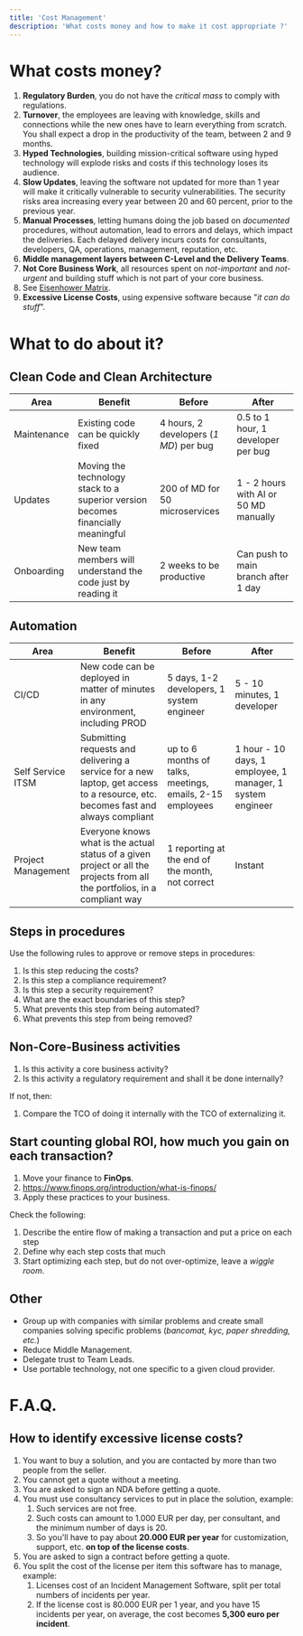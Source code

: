 ```yaml
---
title: 'Cost Management'
description: 'What costs money and how to make it cost appropriate ?'
---
```


# What costs money?

1. **Regulatory Burden**, you do not have the *critical mass* to comply with regulations.
2. **Turnover**, the employees are leaving with knowledge, skills and connections while the new ones have to learn everything from scratch. You shall expect a drop in the productivity of the team, between 2 and 9 months.
3. **Hyped Technologies**, building mission-critical software using hyped technology will explode risks and costs if this technology loses its audience.
4. **Slow Updates**, leaving the software not updated for more than 1 year will make it critically vulnerable to security vulnerabilities. The security risks area increasing every year between 20 and 60 percent, prior to the previous year.
5. **Manual Processes**, letting humans doing the job based on *documented* procedures, without automation, lead to errors and delays, which impact the deliveries. Each delayed delivery incurs costs for consultants, developers, QA, operations, management, reputation, etc.
6. **Middle management layers between C-Level and the Delivery Teams**.
7. **Not Core Business Work**, all resources spent on *not-important* and *not-urgent* and building stuff which is not part of your core business.
8. See [Eisenhower Matrix](https://en.wikipedia.org/wiki/Eisenhower_Matrix).
9. **Excessive License Costs**, using expensive software because "*it can do stuff*".

# What to do about it?

## Clean Code and Clean Architecture

| Area        | Benefit                                                                          | Before                                 | After                                 |
|-------------|----------------------------------------------------------------------------------|----------------------------------------|---------------------------------------|
| Maintenance | Existing code can be quickly fixed                                               | 4 hours, 2 developers (*1 MD*) per bug | 0.5 to 1 hour, 1 developer per bug    |
| Updates     | Moving the technology stack to a superior version becomes financially meaningful | 200 of MD for 50 microservices         | 1 - 2 hours with AI or 50 MD manually |
| Onboarding  | New team members will understand the code just by reading it                     | 2 weeks to be productive               | Can push to main branch after 1 day   |

## Automation

| Area               | Benefit                                                                                                                         | Before                                                    | After                                                      |
|--------------------|---------------------------------------------------------------------------------------------------------------------------------|-----------------------------------------------------------|------------------------------------------------------------|
| CI/CD              | New code can be deployed in matter of minutes in any environment, including PROD                                                | 5 days, 1-2 developers, 1 system engineer                 | 5 - 10 minutes, 1 developer                                |
| Self Service ITSM  | Submitting requests and delivering a service for a new laptop, get access to a resource, etc. becomes fast and always compliant | up to 6 months of talks, meetings, emails, 2-15 employees | 1 hour - 10 days, 1 employee, 1 manager, 1 system engineer |
| Project Management | Everyone knows what is the actual status of a given project or all the projects from all the portfolios, in a compliant way     | 1 reporting at the end of the month, not correct          | Instant                                                    |

## Steps in procedures

Use the following rules to approve or remove steps in procedures:

1. Is this step reducing the costs?
2. Is this step a compliance requirement?
3. Is this step a security requirement?
4. What are the exact boundaries of this step?
5. What prevents this step from being automated?
6. What prevents this step from being removed?

## Non-Core-Business activities

1. Is this activity a core business activity?
2. Is this activity a regulatory requirement and shall it be done internally?

If not, then:

1. Compare the TCO of doing it internally with the TCO of externalizing it.

## Start counting global ROI, how much you gain on each transaction?

1. Move your finance to **FinOps**.
2. https://www.finops.org/introduction/what-is-finops/
3. Apply these practices to your business.

Check the following:

1. Describe the entire flow of making a transaction and put a price on each step
2. Define why each step costs that much
3. Start optimizing each step, but do not over-optimize, leave a *wiggle room*.

## Other

- Group up with companies with similar problems and create small companies solving specific problems (*bancomat, kyc, paper shredding, etc.*)
- Reduce Middle Management.
- Delegate trust to Team Leads.
- Use portable technology, not one specific to a given cloud provider.

# F.A.Q.

## How to identify excessive license costs?

1. You want to buy a solution, and you are contacted by more than two people from the seller.
2. You cannot get a quote without a meeting.
3. You are asked to sign an NDA before getting a quote.
4. You must use consultancy services to put in place the solution, example:
    1. Such services are not free.
    2. Such costs can amount to 1.000 EUR per day, per consultant, and the minimum number of days is 20.
    3. So you'll have to pay about **20.000 EUR per year** for customization, support, etc. **on top of the license costs**.
5. You are asked to sign a contract before getting a quote.
6. You split the cost of the license per item this software has to manage, example:
    1. Licenses cost of an Incident Management Software, split per total numbers of incidents per year.
    2. If the license cost is 80.000 EUR per 1 year, and you have 15 incidents per year, on average, the cost becomes **5,300 euro per incident**.
